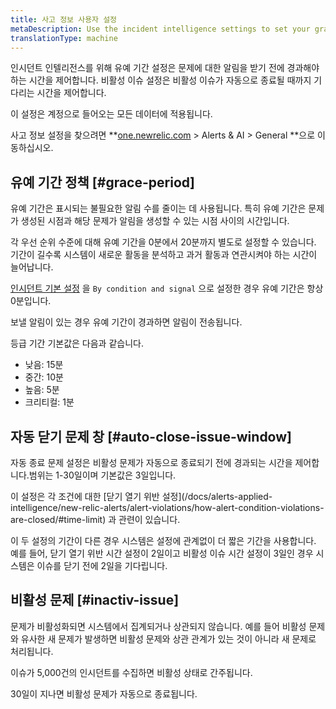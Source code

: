 ```yaml
---
title: 사고 정보 사용자 설정
metaDescription: Use the incident intelligence settings to set your grace period and inactive issue time policies.
translationType: machine
---
```


인시던트 인텔리전스를 위해 유예 기간 설정은 문제에 대한 알림을 받기 전에 경과해야 하는 시간을 제어합니다. 비활성 이슈 설정은 비활성 이슈가 자동으로 종료될 때까지 기다리는 시간을 제어합니다.

이 설정은 계정으로 들어오는 모든 데이터에 적용됩니다.

사고 정보 설정을 찾으려면 **[one.newrelic.com](https://one.newrelic.com/all-capabilities) > Alerts & AI > General **으로 이동하십시오.

## 유예 기간 정책 [#grace-period]

유예 기간은 표시되는 불필요한 알림 수를 줄이는 데 사용됩니다. 특히 유예 기간은 문제가 생성된 시점과 해당 문제가 알림을 생성할 수 있는 시점 사이의 시간입니다.

각 우선 순위 수준에 대해 유예 기간을 0분에서 20분까지 별도로 설정할 수 있습니다. 기간이 길수록 시스템이 새로운 활동을 분석하고 과거 활동과 연관시켜야 하는 시간이 늘어납니다.

[인시던트 기본 설정](/docs/alerts-applied-intelligence/new-relic-alerts/alert-policies/specify-when-alerts-create-incidents/#preference-options) 을 `By condition and signal` 으로 설정한 경우 유예 기간은 항상 0분입니다.

보낼 알림이 있는 경우 유예 기간이 경과하면 알림이 전송됩니다.

등급 기간 기본값은 다음과 같습니다.

* 낮음: 15분
* 중간: 10분
* 높음: 5분
* 크리티컬: 1분

## 자동 닫기 문제 창 [#auto-close-issue-window]

자동 종료 문제 설정은 비활성 문제가 자동으로 종료되기 전에 경과되는 시간을 제어합니다.범위는 1-30일이며 기본값은 3일입니다.

<Callout variant="tip">
  이 설정은 각 조건에 대한 [닫기 열기 위반 설정](/docs/alerts-applied-intelligence/new-relic-alerts/alert-violations/how-alert-condition-violations-are-closed/#time-limit) 과 관련이 있습니다.

  이 두 설정의 기간이 다른 경우 시스템은 설정에 관계없이 더 짧은 기간을 사용합니다. 예를 들어, 닫기 열기 위반 시간 설정이 2일이고 비활성 이슈 시간 설정이 3일인 경우 시스템은 이슈를 닫기 전에 2일을 기다립니다.
</Callout>

## 비활성 문제 [#inactiv-issue]

문제가 비활성화되면 시스템에서 집계되거나 상관되지 않습니다. 예를 들어 비활성 문제와 유사한 새 문제가 발생하면 비활성 문제와 상관 관계가 있는 것이 아니라 새 문제로 처리됩니다.

이슈가 5,000건의 인시던트를 수집하면 비활성 상태로 간주됩니다.

30일이 지나면 비활성 문제가 자동으로 종료됩니다.